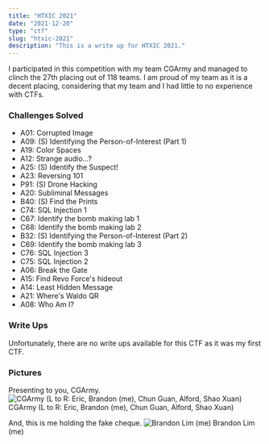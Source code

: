 ```yaml
---
title: "HTXIC 2021"
date: "2021-12-20"
type: "ctf"
slug: "htxic-2021"
description: "This is a write up for HTXIC 2021."
---
```


I participated in this competition with my team CGArmy and managed to clinch the 27th placing out
of 118 teams. I am proud of my team as it is a decent placing, considering that my team and I had
little to no experience with CTFs.

### Challenges Solved

- A01: Corrupted Image
- A09: (S) Identifying the Person-of-Interest (Part 1)
- A19: Color Spaces
- A12: Strange audio…?
- A25: (S) Identify the Suspect!
- A23: Reversing 101
- P91: (S) Drone Hacking
- A20: Subliminal Messages
- B40: (S) Find the Prints
- C74: SQL Injection 1
- C67: Identify the bomb making lab 1
- C68: Identify the bomb making lab 2
- B32: (S) Identifying the Person-of-Interest (Part 2)
- C69: Identify the bomb making lab 3
- C76: SQL Injection 3
- C75: SQL Injection 2
- A06: Break the Gate
- A15: Find Revo Force's hideout
- A14: Least Hidden Message
- A21: Where's Waldo QR
- A08: Who Am I?

### Write Ups

Unfortunately, there are no write ups available for this CTF as it was my first CTF.

### Pictures

Presenting to you, CGArmy.
![CGArmy (L to R: Eric, Brandon (me), Chun Guan, Alford, Shao Xuan)](../../images/posts/ctfs/HTXIC-2021/CGArmy.png)
CGArmy (L to R: Eric, Brandon (me), Chun Guan, Alford, Shao Xuan)

And, this is me holding the fake cheque.
![Brandon Lim (me)](../../images/posts/ctfs/HTXIC-2021/BrandonLim.png)
Brandon Lim (me)
